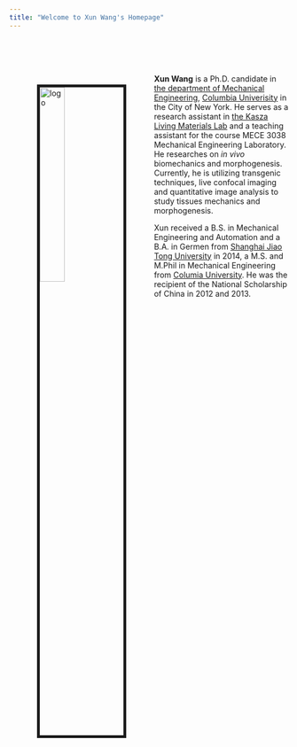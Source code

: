```yaml
---
title: "Welcome to Xun Wang's Homepage"
---
```


<br><br><img src="images/xun_wang.jpg" alt="logo" style="float:left; width:30%; border:5px solid; margin:50px"><br>

**Xun Wang** is a Ph.D. candidate in [the department of Mechanical Engineering](https://me.columbia.edu/), [Columbia Univerisity](https://www.columbia.edu/) in the City of New York. He serves as a research assistant in [the Kasza Living Materials Lab](http://www.kaszalab.com/) and a teaching assistant for the course MECE 3038 Mechanical Engineering Laboratory. He researches on *in vivo* biomechanics and morphogenesis. Currently, he is utilizing transgenic techniques, live confocal imaging and quantitative image analysis to study tissues mechanics and morphogenesis.

Xun received a B.S. in Mechanical Engineering and Automation and a B.A. in Germen from [Shanghai Jiao Tong University](http://en.sjtu.edu.cn/) in 2014, a M.S. and M.Phil in Mechanical Engineering from [Columia University](https://www.columbia.edu/). He was the recipient of the National Scholarship of China in 2012 and 2013. 

